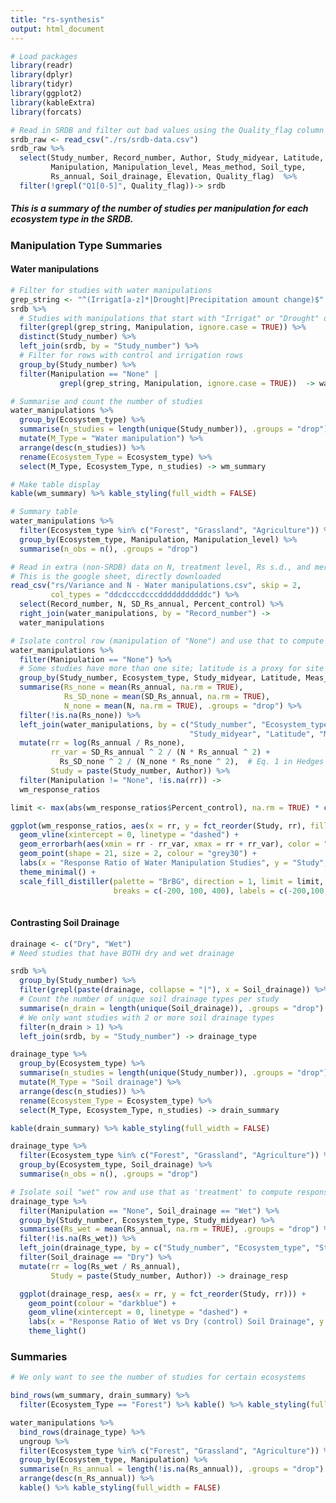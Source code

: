 ```yaml
---
title: "rs-synthesis"
output: html_document
---
```


```r
# Load packages
library(readr)
library(dplyr)
library(tidyr)
library(ggplot2)
library(kableExtra)
library(forcats)

# Read in SRDB and filter out bad values using the Quality_flag column
srdb_raw <- read_csv("./rs/srdb-data.csv")
srdb_raw %>% 
  select(Study_number, Record_number, Author, Study_midyear, Latitude, Ecosystem_type, 
         Manipulation, Manipulation_level, Meas_method, Soil_type,
         Rs_annual, Soil_drainage, Elevation, Quality_flag)  %>% 
  filter(!grepl("Q1[0-5]", Quality_flag))-> srdb

```

##### This is a summary of the number of studies per manipulation for each ecosystem type in the SRDB.

### Manipulation Type Summaries {.tabset .tabset-pills}

#### Water manipulations
```r

# Filter for studies with water manipulations
grep_string <- "^(Irrigat[a-z]*|Drought|Precipitation amount change)$"
srdb %>% 
  # Studies with manipulations that start with "Irrigat" or "Drought" or are "Precipitation amount change"
  filter(grepl(grep_string, Manipulation, ignore.case = TRUE)) %>% 
  distinct(Study_number) %>% 
  left_join(srdb, by = "Study_number") %>%
  # Filter for rows with control and irrigation rows
  group_by(Study_number) %>% 
  filter(Manipulation == "None" |
           grepl(grep_string, Manipulation, ignore.case = TRUE))  -> water_manipulations

# Summarise and count the number of studies
water_manipulations %>% 
  group_by(Ecosystem_type) %>% 
  summarise(n_studies = length(unique(Study_number)), .groups = "drop") %>% 
  mutate(M_Type = "Water manipulation") %>% 
  arrange(desc(n_studies)) %>% 
  rename(Ecosystem_Type = Ecosystem_type) %>% 
  select(M_Type, Ecosystem_Type, n_studies) -> wm_summary

# Make table display
kable(wm_summary) %>% kable_styling(full_width = FALSE)

# Summary table
water_manipulations %>% 
  filter(Ecosystem_type %in% c("Forest", "Grassland", "Agriculture")) %>%
  group_by(Ecosystem_type, Manipulation, Manipulation_level) %>% 
  summarise(n_obs = n(), .groups = "drop")

# Read in extra (non-SRDB) data on N, treatment level, Rs s.d., and merge in
# This is the google sheet, directly downloaded
read_csv("rs/Variance and N - Water manipulations.csv", skip = 2,
         col_types = "ddcdcccdcccdddddddddddc") %>% 
  select(Record_number, N, SD_Rs_annual, Percent_control) %>% 
  right_join(water_manipulations, by = "Record_number") ->
  water_manipulations

# Isolate control row (manipulation of "None") and use that to compute response ratio
water_manipulations %>% 
  filter(Manipulation == "None") %>% 
  # Some studies have more than one site; latitude is a proxy for site here
  group_by(Study_number, Ecosystem_type, Study_midyear, Latitude, Meas_method, Soil_type) %>% 
  summarise(Rs_none = mean(Rs_annual, na.rm = TRUE),
            Rs_SD_none = mean(SD_Rs_annual, na.rm = TRUE),
            N_none = mean(N, na.rm = TRUE), .groups = "drop") %>% 
  filter(!is.na(Rs_none)) %>% 
  left_join(water_manipulations, by = c("Study_number", "Ecosystem_type",
                                        "Study_midyear", "Latitude", "Meas_method", "Soil_type")) %>% 
  mutate(rr = log(Rs_annual / Rs_none), 
         rr_var = SD_Rs_annual ^ 2 / (N * Rs_annual ^ 2) + 
           Rs_SD_none ^ 2 / (N_none * Rs_none ^ 2),  # Eq. 1 in Hedges (1999)
         Study = paste(Study_number, Author)) %>% 
  filter(Manipulation != "None", !is.na(rr)) ->
  wm_response_ratios

limit <- max(abs(wm_response_ratios$Percent_control), na.rm = TRUE) * c(-1, 1) + 100 

ggplot(wm_response_ratios, aes(x = rr, y = fct_reorder(Study, rr), fill = Percent_control)) + 
  geom_vline(xintercept = 0, linetype = "dashed") + 
  geom_errorbarh(aes(xmin = rr - rr_var, xmax = rr + rr_var), color = "grey30", na.rm = TRUE) +
  geom_point(shape = 21, size = 2, colour = "grey30") +
  labs(x = "Response Ratio of Water Manipulation Studies", y = "Study", fill = "Percent of Control") +
  theme_minimal() +
  scale_fill_distiller(palette = "BrBG", direction = 1, limit = limit, 
                       breaks = c(-200, 100, 400), labels = c(-200,100,400))
  
```

#### Contrasting Soil Drainage

```r

drainage <- c("Dry", "Wet")
# Need studies that have BOTH dry and wet drainage 

srdb %>%   
  group_by(Study_number) %>% 
  filter(grepl(paste(drainage, collapse = "|"), x = Soil_drainage)) %>% 
  # Count the number of unique soil drainage types per study 
  summarise(n_drain = length(unique(Soil_drainage)), .groups = "drop") %>% 
  # We only want studies with 2 or more soil drainage types
  filter(n_drain > 1) %>% 
  left_join(srdb, by = "Study_number") -> drainage_type

drainage_type %>% 
  group_by(Ecosystem_type) %>% 
  summarise(n_studies = length(unique(Study_number)), .groups = "drop") %>% 
  mutate(M_Type = "Soil drainage") %>% 
  arrange(desc(n_studies)) %>% 
  rename(Ecosystem_Type = Ecosystem_type) %>% 
  select(M_Type, Ecosystem_Type, n_studies) -> drain_summary

kable(drain_summary) %>% kable_styling(full_width = FALSE)

drainage_type %>% 
  filter(Ecosystem_type %in% c("Forest", "Grassland", "Agriculture")) %>% 
  group_by(Ecosystem_type, Soil_drainage) %>% 
  summarise(n_obs = n(), .groups = "drop")

# Isolate soil "wet" row and use that as 'treatment' to compute response ratio
drainage_type %>% 
  filter(Manipulation == "None", Soil_drainage == "Wet") %>% 
  group_by(Study_number, Ecosystem_type, Study_midyear) %>% 
  summarise(Rs_wet = mean(Rs_annual, na.rm = TRUE), .groups = "drop") %>% 
  filter(!is.na(Rs_wet)) %>% 
  left_join(drainage_type, by = c("Study_number", "Ecosystem_type", "Study_midyear")) %>% 
  filter(Soil_drainage == "Dry") %>% 
  mutate(rr = log(Rs_wet / Rs_annual), 
         Study = paste(Study_number, Author)) -> drainage_resp

  ggplot(drainage_resp, aes(x = rr, y = fct_reorder(Study, rr))) + 
    geom_point(colour = "darkblue") + 
    geom_vline(xintercept = 0, linetype = "dashed") + 
    labs(x = "Response Ratio of Wet vs Dry (control) Soil Drainage", y = "Study") +
    theme_light()

```

### Summaries

```r

# We only want to see the number of studies for certain ecosystems 

bind_rows(wm_summary, drain_summary) %>% 
  filter(Ecosystem_Type == "Forest") %>% kable() %>% kable_styling(full_width = FALSE)

water_manipulations %>% 
  bind_rows(drainage_type) %>%
  ungroup %>% 
  filter(Ecosystem_type %in% c("Forest", "Grassland", "Agriculture")) %>% 
  group_by(Ecosystem_type, Manipulation) %>% 
  summarise(n_Rs_annual = length(!is.na(Rs_annual)), .groups = "drop") %>% 
  arrange(desc(n_Rs_annual)) %>% 
  kable() %>% kable_styling(full_width = FALSE)
```
